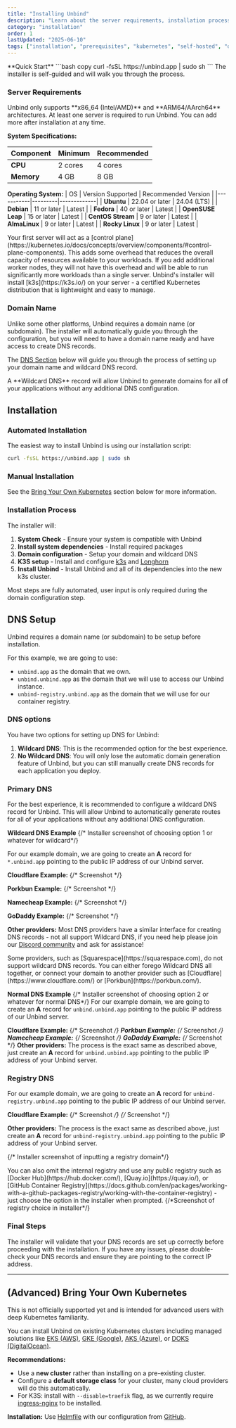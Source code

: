 ```yaml
---
title: "Installing Unbind"
description: "Learn about the server requirements, installation process, and DNS configuration for Unbind."
category: "installation"
order: 1
lastUpdated: "2025-06-10"
tags: ["installation", "prerequisites", "kubernetes", "self-hosted", "domain-name", "dns"]
---
```



<Callout type="default" emoji="🚀">
**Quick Start**
```bash copy
curl -fsSL https://unbind.app | sudo sh
```
The installer is self-guided and will walk you through the process.
</Callout>

### Server Requirements
<Callout>
Unbind only supports **x86_64 (Intel/AMD)** and **ARM64/AArch64** architectures.
</Callout>
At least one server is required to run Unbind. You can add more after installation at any time.

**System Specifications:**

| Component | Minimum | Recommended |
|-----------|---------|-------------|
| **CPU** | 2 cores | 4 cores |
| **Memory** | 4 GB | 8 GB |

**Operating System:**
| OS | Version Supported | Recommended Version |
|-----------|---------|-------------|
| **Ubuntu** | 22.04 or later | 24.04 (LTS) |
| **Debian** | 11 or later | Latest |
| **Fedora** | 40 or later | Latest |
| **OpenSUSE Leap** | 15 or later | Latest |
| **CentOS Stream** | 9 or later | Latest |
| **AlmaLinux** | 9 or later | Latest |
| **Rocky Linux** | 9 or later | Latest |

<Callout>
Your first server will act as a [control plane](https://kubernetes.io/docs/concepts/overview/components/#control-plane-components). This adds some overhead that reduces the overall capacity of resources available to your workloads. If you add additional worker nodes, they will not have this overhead and will be able to run significantly more workloads than a single server.
</Callout>

<Callout>
Unbind's installer will install [k3s](https://k3s.io/) on your server - a certified Kubernetes distribution that is lightweight and easy to manage.
</Callout>

### Domain Name
Unlike some other platforms, Unbind requires a domain name (or subdomain). The installer will automatically guide you through the configuration, but you will need to have a domain name ready and have access to create DNS records.

The [DNS Section](#dns-configuration) below will guide you through the process of setting up your domain name and wildcard DNS record.

<Callout>
A **Wildcard DNS** record will allow Unbind to generate domains for all of your applications without any additional DNS configuration.
</Callout>

## Installation

### Automated Installation

The easiest way to install Unbind is using our installation script:

```bash copy
curl -fsSL https://unbind.app | sudo sh
```

### Manual Installation

See the [Bring Your Own Kubernetes](#advanced-bring-your-own-kubernetes) section below for more information.

### Installation Process

The installer will:
1. **System Check** - Ensure your system is compatible with Unbind 
2. **Install system dependencies** - Install required packages
3. **Domain configuration** - Setup your domain and wildcard DNS
4. **K3S setup** - Install and configure [k3s](https://k3s.io/) and [Longhorn](https://longhorn.io/)
5. **Install Unbind** - Install Unbind and all of its dependencies into the new k3s cluster.

<Callout>
Most steps are fully automated, user input is only required during the domain configuration step.
</Callout>

## DNS Setup
Unbind requires a domain name (or subdomain) to be setup before installation.

For this example, we are going to use:
- `unbind.app` as the domain that we own.
- `unbind.unbind.app` as the domain that we will use to access our Unbind instance.
- `unbind-registry.unbind.app` as the domain that we will use for our container registry.

### DNS options
You have two options for setting up DNS for Unbind:
1. **Wildcard DNS**: This is the recommended option for the best experience.
2. **No Wildcard DNS**: You will only lose the automatic domain generation feature of Unbind, but you can still manually create DNS records for each application you deploy.

### Primary DNS
For the best experience, it is recommended to configure a wildcard DNS record for Unbind. This will allow Unbind to automatically generate routes for all of your applications without any additional DNS configuration.


**Wildcard DNS Example**
{/* Installer screenshot of choosing option 1 or whatever for wildcard*/}

For our example domain, we are going to create an **A** record for `*.unbind.app` pointing to the public IP address of our Unbind server.

**Cloudflare Example:**
{/* Screenshot */}

**Porkbun Example:**
{/* Screenshot */}

**Namecheap Example:**
{/* Screenshot */}

**GoDaddy Example:**
{/* Screenshot */}


**Other providers:**
Most DNS providers have a similar interface for creating DNS records - not all support Wildcard DNS, if you need help please join our [Discord community](https://discord.gg/unbind) and ask for assistance!

<Callout type="warning">
Some providers, such as [Squarespace](https://squarespace.com), do not support wildcard DNS records. You can either forego Wildcard DNS all together, or connect your domain to another provider such as [Cloudflare](https://www.cloudflare.com/) or [Porkbun](https://porkbun.com/).
</Callout>

**Normal DNS Example**
{/* Installer screenshot of choosing option 2 or whatever for normal DNS*/}
For our example domain, we are going to create an **A** record for `unbind.unbind.app` pointing to the public IP address of our Unbind server.

**Cloudflare Example:**
{/* Screenshot */}
**Porkbun Example:**
{/* Screenshot */}
**Namecheap Example:**
{/* Screenshot */}
**GoDaddy Example:**
{/* Screenshot */}
**Other providers:**
The process is the exact same as described above, just create an **A** record for `unbind.unbind.app` pointing to the public IP address of your Unbind server.


### Registry DNS

For our example domain, we are going to create an **A** record for `unbind-registry.unbind.app` pointing to the public IP address of our Unbind server.

**Cloudflare Example:**
{/* Screenshot */}
{/* Screenshot */}

**Other providers:**
The process is the exact same as described above, just create an **A** record for `unbind-registry.unbind.app` pointing to the public IP address of your Unbind server.

{/* Installer screenshot of inputting a registry domain*/}

<Callout type="info">
You can also omit the internal registry and use any public registry such as [Docker Hub](https://hub.docker.com/), [Quay.io](https://quay.io/), or [GitHub Container Registry](https://docs.github.com/en/packages/working-with-a-github-packages-registry/working-with-the-container-registry) - just choose the option in the installer when prompted.
{/*Screenshot of registry choice in installer*/}
</Callout>

### Final Steps
The installer will validate that your DNS records are set up correctly before proceeding with the installation. If you have any issues, please double-check your DNS records and ensure they are pointing to the correct IP address.

---

## (Advanced) Bring Your Own Kubernetes

<Callout type="warning">
This is not officially supported yet and is intended for advanced users with deep Kubernetes familiarity.
</Callout>

You can install Unbind on existing Kubernetes clusters including managed solutions like [EKS (AWS)](https://aws.amazon.com/eks/), [GKE (Google)](https://cloud.google.com/kubernetes-engine), [AKS (Azure)](https://azure.microsoft.com/en-us/products/kubernetes-service), or [DOKS (DigitalOcean)](https://www.digitalocean.com/products/kubernetes).

**Recommendations:**
- Use a **new cluster** rather than installing on a pre-existing cluster.
- Configure a **default storage class** for your cluster, many cloud providers will do this automatically.
- For K3S: install with `--disable=traefik` flag, as we currently require [ingress-nginx](https://kubernetes.github.io/ingress-nginx/) to be installed.

**Installation:**
Use [Helmfile](https://helmfile.readthedocs.io) with our configuration from [GitHub](https://github.com/unbindapp/unbind-charts). 